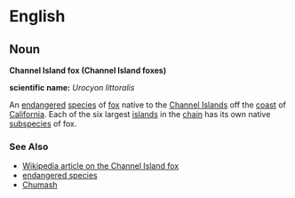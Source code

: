 =English=

==Noun==
'''Channel Island fox (Channel Island foxes)'''

'''scientific name:''' ''Urocyon littoralis''

An [[endanger]]ed [[species]] of [[fox]] native to the [[Channel Islands]] off the [[coast]] of [[California]].  Each of the six largest [[island]]s in the [[chain]] has its own native [[subspecies]] of fox.

===See Also===
*[[w:Island Fox|Wikipedia article on the Channel Island fox]]
*[[endangered species]]
*[[Chumash]]